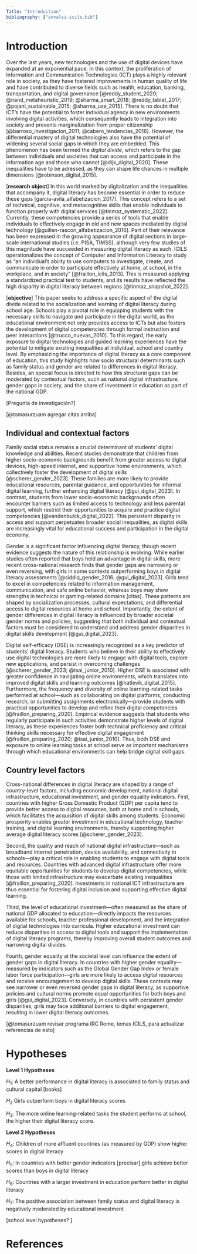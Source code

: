 ```yaml
---
Title: "Introduction"
bibliography: ["invalsi-icils.bib"]
---
```


# Introduction

Over the last years, new technologies and the use of digital devices have expanded at an exponential pace. In this context, the proliferation of Information and Communication Technologies (ICT) plays a highly relevant role in society, as they have fostered improvements in human quality of life  and have contributed to diverse fields such as health, education, banking, transportation, and digital governance [@reddy_student_2020; @nand_metaheuristic_2019; @sharma_smart_2018; @reddy_tablet_2017; @pojani_sustainable_2015; @sharma_use_2015]. There is no doubt that ICT's have the potential to foster individual agency in new environments involving digital activities, which consequently leads to integration into society and prevents marginalization from proper citizenship [@barroso_investigacion_2011; @cabero_tendencias_2016]. However, the differential mastery of digital technologies also have the potential of widening several social gaps in which they are embedded. This phenomenon has been termed the _digital divide_, which refers to the gap between individuals and societies that can access and participate in the information age and those who cannot [@dijk_digital_2020]. These inequalities have to be adressed, as they can shape life chances in multiple dimensions [@robinson_digital_2015].

[**research object**] In this world marked by digitalization and the inequalities that accompany it, digital literacy has become essential in order to reduce these gaps [garcia-avila_alfabetizacion_2017]. This concept refers to a set of technical, cognitive, and metacognitive skills that enable individuals to function properly with digital services [@tinmaz_systematic_2022]. Currently, these competencies provide a series of tools that enable individuals to effectively engage in old and new spaces mediated by digital technology [@guillen-rascon_alfabetizacion_2016]. Part of their relevance has been expressed in the growing appearance of digital sections in large-scale international studies (i.e. PISA, TIMSS), although very few studies of this magnitude have succeeded in measuring digital literacy as such. ICILS operationalizes the concept of Computer and Information Literacy to study as "an individual’s ability to use computers to investigate, create, and communicate in order to participate effectively at home, at school, in the workplace, and in society” [@fraillon_icils_2013]. This is measured
applying a standardized practical test to students, and its results have reflected the high disparity in digital literacy between regions [@tinmaz_snapshot_2022].

[**objective**] This paper seeks to address a specific aspect of the digital divide related to the socialization and learning of digital literacy during school age. Schools play a pivotal role in equipping students with the necessary skills to navigate and participate in the digital world, as the educational environment not only provides access to ICTs but also fosters the development of digital competencies through formal instruction and peer interactions [@trucco_nuevas_2010]. To this regard, the early exposure to digital technologies and guided learning experiences have the potential to mitigate existing inequalities at individual, school and country level. By emphasizing the importance of digital literacy as a core component of education, this study highlights how socio structural determinants such as family status and gender are related to differences in digital literacy. Besides, an special focus is directed to how this structural gaps can be moderated by contextual factors, such as national digital infrastructure, gender gaps in society, and the share of investment in education as part of the national GDP.

[Pregunta de investigación?]

[@tomasurzuam agregar citas arriba]

## Individual and contextual factors

Family social status remains a crucial determinant of students' digital knowledge and abilities. Recent studies demonstrate that children from higher socio-economic backgrounds benefit from greater access to digital devices, high-speed internet, and supportive home environments, which collectively foster the development of digital skills [@scherer_gender_2023]. These families are more likely to provide educational resources, parental guidance, and opportunities for informal digital learning, further enhancing digital literacy [@gui_digital_2023]. In contrast, students from lower socio-economic backgrounds often encounter barriers such as limited access to technology and less parental support, which restrict their opportunities to acquire and practice digital competencies [@vandenbulck_digital_2022]. This persistent disparity in access and support perpetuates broader social inequalities, as digital skills are increasingly vital for educational success and participation in the digital economy.

Gender is a significant factor influencing digital literacy, though recent evidence suggests the nature of this relationship is evolving. While earlier studies often reported that boys held an advantage in digital skills, more recent cross-national research finds that gender gaps are narrowing or even reversing, with girls in some contexts outperforming boys in digital literacy assessments [@siddiq_gender_2016; @gui_digital_2023]. Girls tend to excel in competencies related to information management, communication, and safe online behavior, whereas boys may show strengths in technical or gaming-related domains [citas]. These patterns are shaped by socialization processes, cultural expectations, and differential access to digital resources at home and school. Importantly, the extent of gender differences in digital literacy is influenced by broader societal gender norms and policies, suggesting that both individual and contextual factors must be considered to understand and address gender disparities in digital skills development [@gui_digital_2023].

Digital self-efficacy (DSE) is increasingly recognized as a key predictor of students' digital literacy. Students who believe in their ability to effectively use digital technologies are more likely to engage with digital tools, explore new applications, and persist in overcoming challenges [@scherer_gender_2023; @tsai_junior_2010]. Higher DSE is associated with greater confidence in navigating online environments, which translates into improved digital skills and learning outcomes [@hatlevik_digital_2015]. Furthermore, the frequency and diversity of online learning-related tasks performed at school—such as collaborating on digital platforms, conducting research, or submitting assignments electronically—provide students with practical opportunities to develop and refine their digital competencies [@fraillon_preparing_2020]. Empirical evidence suggests that students who regularly participate in such activities demonstrate higher levels of digital literacy, as these experiences foster both technical proficiency and critical thinking skills necessary for effective digital engagement [@fraillon_preparing_2020; @tsai_junior_2010]. Thus, both DSE and exposure to online learning tasks at school serve as important mechanisms through which educational environments can help bridge digital skill gaps.

## Country level factors

Cross-national differences in digital literacy are shaped by a range of country-level factors, including economic development, national digital infrastructure, educational investment, and gender equality indicators. First, countries with higher Gross Domestic Product (GDP) per capita tend to provide better access to digital resources, both at home and in schools, which facilitates the acquisition of digital skills among students. Economic prosperity enables greater investment in educational technology, teacher training, and digital learning environments, thereby supporting higher average digital literacy scores [@scherer_gender_2023].

Second, the quality and reach of national digital infrastructure—such as broadband internet penetration, device availability, and connectivity in schools—play a critical role in enabling students to engage with digital tools and resources. Countries with advanced digital infrastructure offer more equitable opportunities for students to develop digital competencies, while those with limited infrastructure may exacerbate existing inequalities [@fraillon_preparing_2020]. Investments in national ICT infrastructure are thus essential for fostering digital inclusion and supporting effective digital learning.

Third, the level of educational investment—often measured as the share of national GDP allocated to education—directly impacts the resources available for schools, teacher professional development, and the integration of digital technologies into curricula. Higher educational investment can reduce disparities in access to digital tools and support the implementation of digital literacy programs, thereby improving overall student outcomes and narrowing digital divides.

Fourth, gender equality at the societal level can influence the extent of gender gaps in digital literacy. In countries with higher gender equality—measured by indicators such as the Global Gender Gap Index or female labor force participation—girls are more likely to access digital resources and receive encouragement to develop digital skills. These contexts may see narrower or even reversed gender gaps in digital literacy, as supportive policies and cultural norms promote equal opportunities for both boys and girls [@gui_digital_2023]. Conversely, in countries with persistent gender disparities, girls may face additional barriers to digital engagement, resulting in lower digital literacy outcomes.

[@tomasurzuam revisar programa IRC Rome, temas ICILS, para actualizar referencias de esto]

# Hypotheses

**Level 1 Hypotheses**

$H_1$: A better performance in digital literacy is associated to family status and cultural capital [books] 

$H_2$ Girls outperform boys in digital literacy scores

$H_3$: The more online learning-related tasks the student performs at school, the higher their digital literacy score.

**Level 2 Hypotheses**

$H_4$: Children of more affluent countries (as measured by GDP) show higher scores in digital literacy 

$H_5$: In countries with better gender indicators [precisar] girls achieve better scores than boys in digital literacy

$H_6$: Countries with a larger investment in education perform better in digital literacy

$H_7$: The positive association between family status and digital literacy is negatively moderated by educational investment

[school level hypotheses? ]

# References
